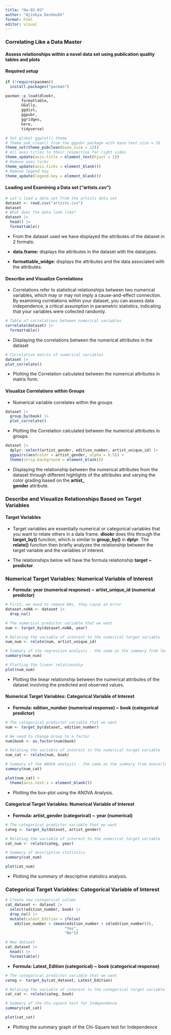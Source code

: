 ```yaml
---
title: "Hw-02-03"
author: "Ajinkya Deshmukh"
format: html
editor: visual
---
```


### Correlating Like a Data Master

#### Assess relationships within a novel data set using publication quality tables and plots

#### Required setup

```r
if (!require(pacman))
  install.packages("pacman")

pacman::p_load(dlookr,
       formattable,
       GGally,
       ggdist,
       ggpubr,
       ggridges,
       here,
       tidyverse)

# Set global ggplot() theme
# Theme pub_clean() from the ggpubr package with base text size = 16
theme_set(theme_pubclean(base_size = 12)) 
# All axes titles to their respective far right sides
theme_update(axis.title = element_text(hjust = 1))
# Remove axes ticks
theme_update(axis.ticks = element_blank()) 
# Remove legend key
theme_update(legend.key = element_blank())
```

#### Loading and Examining a Data set ("artists.csv")

```r
# Let's load a data set from the artists data set
dataset <- read.csv("artists.csv")
dataset
# What does the data look like?
dataset |>
  head() |>
  formattable()
```

-   From the dataset used we have displayed the attributes of the dataset in 2 formats:

-   **data.frame:** displays the attributes in the dataset with the datatypes.

-   **formattable_widge:** displays the attributes and the data associated with the attributes.

#### Describe and Visualize Correlations

-   Correlations refer to statistical relationships between two numerical variables, which may or may not imply a cause-and-effect connection. By examining correlations within your dataset, you can assess data independence, a critical assumption in parametric statistics, indicating that your variables were collected randomly.

```r
# Table of correlations between numerical variables
correlate(dataset) |>
  formattable()
```

-   Displaying the correlations between the numerical attributes in the dataset

```r
# Correlation matrix of numerical variables
dataset |>
plot_correlate()
```

-   Plotting the Correlation calculated between the numerical attributes in matrix form.

#### Visualize Correlations within Groups

-   Numerical variable correlates within the groups

```r
dataset |>
  group_by(book) |>
  plot_correlate()
```

-   Plotting the Correlation calculated between the numerical attributes in groups.

```r
dataset |> 
  dplyr::select(artist_gender, edition_number, artist_unique_id) |>
  ggpairs(aes(color = artist_gender, alpha = 0.5)) +
  theme(strip.background = element_blank())
```

-   Displaying the relationship between the numerical attributes from the dataset through different highlights of the attributes and varying the color grading based on the **artist\_\
    gender** attribute.

### Describe and Visualize Relationships Based on Target Variables

#### Target Variables

-   Target variables are essentially numerical or categorical variables that you want to relate others in a data frame. **dlookr** does this through the **target_by()** function, which is similar to **group_by()** in **dplyr**. The **relate()** function then briefly analyzes the relationship between the target variable and the variables of interest.

-   The relationships below will have the formula relationship **target \~ predictor**.

### Numerical Target Variables: Numerical Variable of Interest

-   **Formula: year (numerical response) \~** **artist_unique_id (numerical predictor)**

```r
# First, we need to remove NAs, they cause an error
dataset.noNA <- dataset |> 
  drop_na()

# The numerical predictor variable that we want
num <- target_by(dataset.noNA, year)

# Relating the variable of interest to the numerical target variable
num_num <- relate(num, artist_unique_id)

# Summary of the regression analysis - the same as the summary from lm(Formula)
summary(num_num)
```

```r
# Plotting the linear relationship
plot(num_num)
```

-   Plotting the linear relationship between the numerical attributes of the dataset involving the predicted and observed values.

#### Numerical Target Variables: Categorical Variable of Interest

-   **Formula: edition_number (numerical response) \~** **book (categorical predictor)**

```r
# The categorical predictor variable that we want
num <- target_by(dataset, edition_number) 

# We need to change Group to a factor
num$book <- as.factor(num$book)

# Relating the variable of interest to the numerical target variable
num_cat <- relate(num, book)

# Summary of the ANOVA analysis - the same as the summary from anova(lm(Formula))
summary(num_cat)
```

```r
plot(num_cat) + 
  theme(axis.text.x = element_blank())
```

-   Plotting the box-plot using the ANOVA Analysis.

#### Categorical Target Variables: Numerical Variable of Interest

-   **Formula: artist_gender (categorical) \~** **year (numerical)**

```r
# The categorical predictor variable that we want
categ <- target_by(dataset, artist_gender)

# Relating the variable of interest to the numerical target variable
cat_num <- relate(categ, year)

# Summary of descriptive statistics
summary(cat_num)
```

```r
plot(cat_num)
```

-   Plotting the summary of descriptive statistics analysis.

### Categorical Target Variables: Categorical Variable of Interest

```r
# Create new categorical column
cat_dataset <- dataset |>
  select(edition_number, book) |>
  drop_na() |>
  mutate(Latest_Edition = ifelse(
    edition_number > (mean(edition_number + sd(edition_number))), 
                          "Yes", 
                          "No"))

# New dataset 
cat_dataset |>
  head() |>
  formattable()
```

-   **Formula: Latest_Edition (categorical) \~** **book (categorical response)**

```r
# The categorical predictor variable that we want
categ <- target_by(cat_dataset, Latest_Edition)

# Relating the variable of interest to the categorical target variable
cat_cat <- relate(categ, book)

# Summary of the Chi-square test for Independence
summary(cat_cat)
```

```r
plot(cat_cat)
```

-   Plotting the summary graph of the Chi-Square test for Independence
